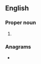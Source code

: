 ==English==

===Proper noun===
{{en-proper noun}}

# {{abbreviation of|Zechariah|lang=en}}

===Anagrams===
* {{l|en|chez}}